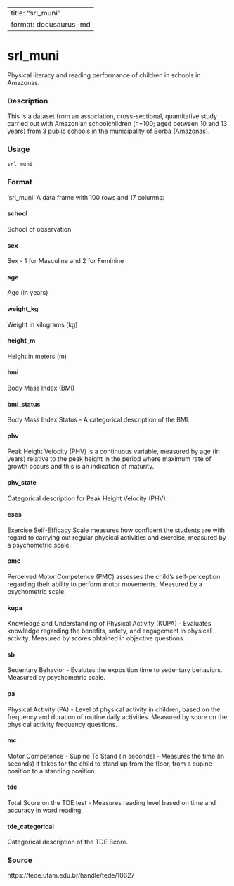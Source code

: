 
---
title: "srl_muni"
format: docusaurus-md
---

# srl_muni

Physical literacy and reading performance of children in schools in Amazonas.

### Description

This is a dataset from an association, cross-sectional, quantitative study carried out with Amazonian schoolchildren (n=100; aged between 10 and 13 years) from 3 public schools in the municipality of Borba (Amazonas).

### Usage

```r
srl_muni
```

### Format

‘srl_muni’ A data frame with 100 rows and 17 columns:

#### school

School of observation

#### sex

Sex - 1 for Masculine and 2 for Feminine

#### age

Age (in years)

#### weight_kg

Weight in kilograms (kg)

#### height_m

Height in meters (m)

#### bmi

Body Mass Index (BMI)

#### bmi_status

Body Mass Index Status - A categorical description of the BMI.

#### phv

Peak Height Velocity (PHV) is a continuous variable, measured by age (in years) relative to the peak height in the period where maximum rate of growth occurs and this is an indication of maturity.

#### phv_state

Categorical description for Peak Height Velocity (PHV).

#### eses

Exercise Self-Efficacy Scale measures how confident the students are with regard to carrying out regular physical activities and exercise, measured by a psychometric scale.

#### pmc

Perceived Motor Competence (PMC) assesses the child's self-perception regarding their ability to perform motor movements. Measured by a psychometric scale.

#### kupa

Knowledge and Understanding of Physical Activity (KUPA) - Evaluates knowledge regarding the benefits, safety, and engagement in physical activity. Measured by scores obtained in objective questions.

#### sb

Sedentary Behavior - Evalutes the exposition time to sedentary behaviors. Measured by psychometric scale.

#### pa

Physical Activity (PA) - Level of physical activity in children, based on the frequency and duration of routine daily activities. Measured by score on the physical activity frequency questions.

#### mc

Motor Competence - Supine To Stand (in seconds) - Measures the time (in seconds) it takes for the child to stand up from the floor, from a supine position to a standing position.

#### tde

Total Score on the TDE test - Measures reading level based on time and accuracy in word reading.

#### tde_categorical

Categorical description of the TDE Score.

### Source

https://tede.ufam.edu.br/handle/tede/10627
